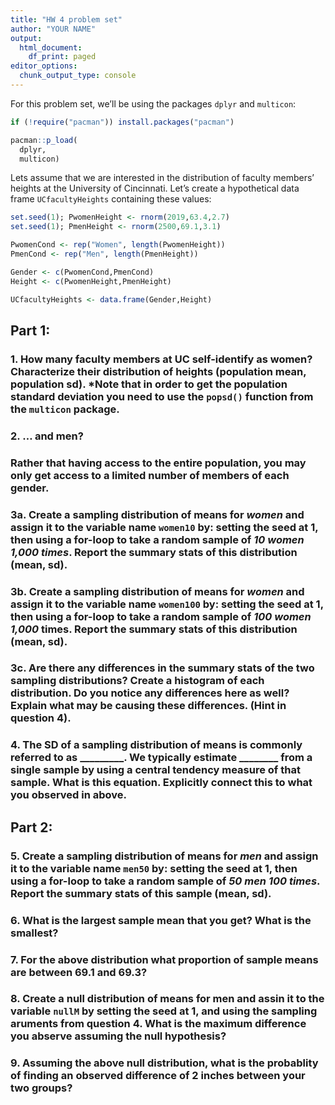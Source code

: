 ```yaml
---
title: "HW 4 problem set"
author: "YOUR NAME"
output:
  html_document:
    df_print: paged
editor_options:
  chunk_output_type: console
---
```


For this problem set, we'll be using the packages `dplyr` and `multicon`:

```r
if (!require("pacman")) install.packages("pacman")

pacman::p_load(
  dplyr,
  multicon)
```


Lets assume that we are interested in the distribution of faculty members' heights at the University of Cincinnati. Let's create a hypothetical data frame `UCfacultyHeights` containing these values:
```r
set.seed(1); PwomenHeight <- rnorm(2019,63.4,2.7)
set.seed(1); PmenHeight <- rnorm(2500,69.1,3.1)

PwomenCond <- rep("Women", length(PwomenHeight))
PmenCond <- rep("Men", length(PmenHeight))

Gender <- c(PwomenCond,PmenCond)
Height <- c(PwomenHeight,PmenHeight)

UCfacultyHeights <- data.frame(Gender,Height)

```

## Part 1:

### 1. How many faculty members at UC self-identify as women? Characterize their distribution of heights (population mean, population sd). *Note that in order to get the population standard deviation you need to use the `popsd()` function from the `multicon` package.


### 2. ... and men? 


### Rather that having access to the entire population, you may only get access to a limited number of members of each gender. 

### 3a. Create a sampling distribution of means for *women* and assign it to the variable name `women10` by: setting the seed at 1, then using a for-loop to take a random sample of *10 women 1,000 times*. Report the summary stats of this distribution (mean, sd).

### 3b. Create a sampling distribution of means for *women* and assign it to the variable name `women100` by: setting the seed at 1, then using a for-loop to take a random sample of *100 women 1,000* times. Report the summary stats of this distribution (mean, sd).

### 3c. Are there any differences in the summary stats of the two sampling distributions? Create a histogram of each distribution. Do you notice any differences here as well? Explain what may be causing these differences. (Hint in question 4).

### 4. The SD of a sampling distribution of means is commonly referred to as _________. We typically estimate ________ from a single sample by using a central tendency measure of that sample. What is this equation. Explicitly connect this to what you observed in above.

## Part 2:

### 5. Create a sampling distribution of means for *men* and assign it to the variable name `men50` by: setting the seed at 1, then using a for-loop to take a random sample of *50 men 100 times*. Report the summary stats of this sample (mean, sd).

### 6. What is the largest sample mean that you get? What is the smallest?

### 7. For the above distribution what proportion of sample means are between 69.1 and 69.3?

### 8. Create a null distribution of means for men and assin it to the variable `nullM` by setting the seed at 1, and using the sampling aruments from question 4. What is the maximum difference you abserve assuming the null hypothesis?

### 9. Assuming the above null distribution, what is the probablity of finding an observed difference of 2 inches between your two groups?




